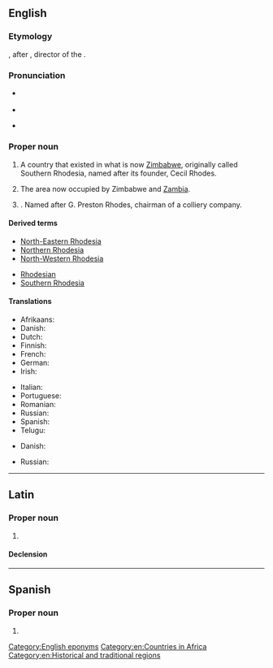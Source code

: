 ==English==
{{wikipedia|Rhodesia (disambiguation)|Rhodesia}}

===Etymology===
{{affix|en|Rhodes|-ia}}, after {{w|Cecil Rhodes}}, director of the {{w|British South Africa Company}}.

===Pronunciation===
* {{a|UK}} {{IPA|en|/ɹəʊˈdiːʃə/}}
* {{audio|en|LL-Q1860 (eng)-Vealhurl-Rhodesia.wav|Audio (UK)}}
* {{a|US}} {{IPA|en|/ɹoʊˈdiːʒə/}}

===Proper noun===
{{en-proper noun}}

# {{senseid|en|Q217169}}{{lb|en|historical}} A country that existed in what is now [[Zimbabwe]], originally called Southern Rhodesia, named after its founder, Cecil Rhodes. {{defdate|used from 1964 to 1979}}
# {{lb|en|historical}} The area now occupied by Zimbabwe and [[Zambia]]. {{defdate|used from 1895 to 1964}}
# {{place|en|village/and/civil parish|in|dist/Bassetlaw|co/Nottinghamshire|cc/England}} {{q|[[OS]] grid ref SK5680}}. Named after G. Preston Rhodes, chairman of a colliery company.

====Derived terms====
{{der-top}}
* [[North-Eastern Rhodesia]]
* [[Northern Rhodesia]]
* [[North-Western Rhodesia]]
{{der-mid}}
* [[Rhodesian]]
* [[Southern Rhodesia]]
{{der-bottom}}

====Translations====
{{trans-top|id=Q217169|historical name of Zimbabwe}}
* Afrikaans: {{t+|af|Rhodesië}}
* Danish: {{t|da|Rhodesia}}
* Dutch: {{t+|nl|Rhodesië|n}}
* Finnish: {{t+|fi|Rhodesia}}
* French: {{t+|fr|Rhodésie|f}}
* German: {{t+|de|Rhodesien|n}}
* Irish: {{t|ga|an Róidéis|f}}
{{trans-mid}}
* Italian: {{t|it|Rhodesia|f}}
* Portuguese: {{t|pt|Rodésia|f}}
* Romanian: {{t+|ro|Rhodesia|f}}
* Russian: {{t+|ru|Роде́зия|f|tr=Rodɛ́zija}}
* Spanish: {{t+|es|Rodesia|f}}
* Telugu: {{t|te|రొడీషియా}}
{{trans-bottom}}

{{trans-top|the area now occupied by Zimbabwe and Zambia}}
* Danish: {{t|da|Rhodesia}}
{{trans-mid}}
* Russian: {{t+|ru|Роде́зия|f|tr=Rodɛ́zija}}
{{trans-bottom}}

[[Category:English eponyms]]
[[Category:en:Countries in Africa]]
[[Category:en:Historical and traditional regions]]

----

==Latin==

===Proper noun===
{{la-proper noun|Rhodesia<1>}}

# {{lb|la|New Latin}} {{l|en|Rhodesia}}

====Declension====
{{la-ndecl|Rhodesia<1>}}

----

==Spanish==

===Proper noun===
{{es-proper noun|f}}

# {{alternative form of|es|Rodesia}}